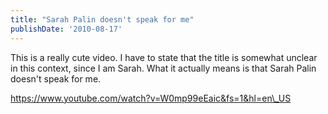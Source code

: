 ```yaml
---
title: "Sarah Palin doesn't speak for me"
publishDate: '2010-08-17'
---
```


This is a really cute video. I have to state that the title is somewhat unclear in this context, since I am Sarah. What it actually means is that Sarah Palin doesn't speak for me.

https://www.youtube.com/watch?v=W0mp99eEaic&fs=1&hl=en\_US
